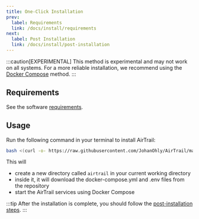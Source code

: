 ```yaml
---
title: One-Click Installation
prev:
  label: Requirements
  link: /docs/install/requirements
next:
  label: Post Installation
  link: /docs/install/post-installation
---
```



:::caution[EXPERIMENTAL]
This method is experimental and may not work on all systems. For a more reliable installation, we recommend using
the [Docker Compose](/docs/install/docker-compose) method.
:::

## Requirements

See the software [requirements](/docs/install/requirements).

## Usage

Run the following command in your terminal to install AirTrail:

```bash
bash <(curl -o- https://raw.githubusercontent.com/JohanOhly/AirTrail/main/scripts/install.sh)
```

This will

- create a new directory called `airtrail` in your current working directory
- inside it, it will download
  the <Link href='https://raw.githubusercontent.com/JohanOhly/AirTrail/main/docker/production/compose.yml'>docker-compose.yml</Link>
  and <Link href='https://raw.githubusercontent.com/JohanOhly/AirTrail/main/.env.example'>.env</Link> files from the repository
- start the AirTrail services using Docker Compose

:::tip
After the installation is complete, you should follow the [post-installation steps](/docs/install/post-installation).
:::
